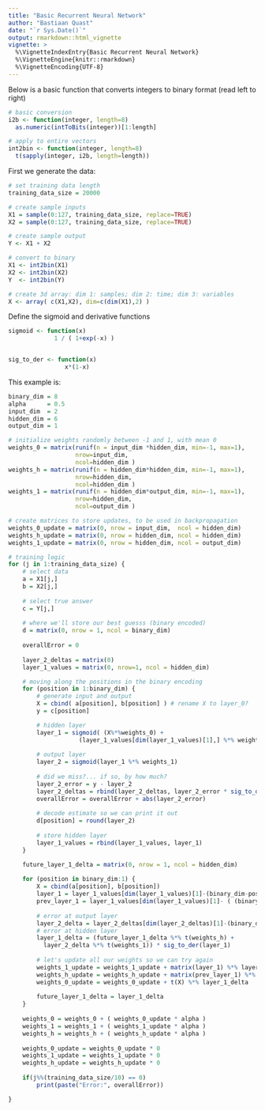 ```yaml
---
title: "Basic Recurrent Neural Network"
author: "Bastiaan Quast"
date: "`r Sys.Date()`"
output: rmarkdown::html_vignette
vignette: >
  %\VignetteIndexEntry{Basic Recurrent Neural Network}
  %\VignetteEngine{knitr::rmarkdown}
  %\VignetteEncoding{UTF-8}
---
```


Below is a basic function that converts integers to binary format (read left to right)

```r
# basic conversion
i2b <- function(integer, length=8)
  as.numeric(intToBits(integer))[1:length]

# apply to entire vectors
int2bin <- function(integer, length=8)
  t(sapply(integer, i2b, length=length))
```

First we generate the data:

```r
# set training data length
training_data_size = 20000

# create sample inputs
X1 = sample(0:127, training_data_size, replace=TRUE)
X2 = sample(0:127, training_data_size, replace=TRUE)

# create sample output
Y <- X1 + X2

# convert to binary
X1 <- int2bin(X1)
X2 <- int2bin(X2)
Y  <- int2bin(Y)

# create 3d array: dim 1: samples; dim 2: time; dim 3: variables
X <- array( c(X1,X2), dim=c(dim(X1),2) )
```

Define the sigmoid and derivative functions

```r
sigmoid <- function(x)
             1 / ( 1+exp(-x) )


sig_to_der <- function(x)
                x*(1-x)
```

This example is:

```r
binary_dim = 8
alpha      = 0.5
input_dim  = 2
hidden_dim = 6
output_dim = 1
```

```r

# initialize weights randomly between -1 and 1, with mean 0
weights_0 = matrix(runif(n = input_dim *hidden_dim, min=-1, max=1),
                   nrow=input_dim,
                   ncol=hidden_dim ) 
weights_h = matrix(runif(n = hidden_dim*hidden_dim, min=-1, max=1),
                   nrow=hidden_dim,
                   ncol=hidden_dim )
weights_1 = matrix(runif(n = hidden_dim*output_dim, min=-1, max=1),
                   nrow=hidden_dim,
                   ncol=output_dim ) 

# create matrices to store updates, to be used in backpropagation
weights_0_update = matrix(0, nrow = input_dim,  ncol = hidden_dim) 
weights_h_update = matrix(0, nrow = hidden_dim, ncol = hidden_dim)
weights_1_update = matrix(0, nrow = hidden_dim, ncol = output_dim)
```

```r

# training logic
for (j in 1:training_data_size) {
    # select data
    a = X1[j,]
    b = X2[j,]
    
    # select true answer
    c = Y[j,]
    
    # where we'll store our best guesss (binary encoded)
    d = matrix(0, nrow = 1, ncol = binary_dim)
    
    overallError = 0
    
    layer_2_deltas = matrix(0)
    layer_1_values = matrix(0, nrow=1, ncol = hidden_dim)

    # moving along the positions in the binary encoding
    for (position in 1:binary_dim) {
        # generate input and output
        X = cbind( a[position], b[position] ) # rename X to layer_0?
        y = c[position]

        # hidden layer
        layer_1 = sigmoid( (X%*%weights_0) +
                    (layer_1_values[dim(layer_1_values)[1],] %*% weights_h) )
    
        # output layer
        layer_2 = sigmoid(layer_1 %*% weights_1)
    
        # did we miss?... if so, by how much?
        layer_2_error = y - layer_2
        layer_2_deltas = rbind(layer_2_deltas, layer_2_error * sig_to_der(layer_2))
        overallError = overallError + abs(layer_2_error)
    
        # decode estimate so we can print it out
        d[position] = round(layer_2)
        
        # store hidden layer
        layer_1_values = rbind(layer_1_values, layer_1)
    }

    future_layer_1_delta = matrix(0, nrow = 1, ncol = hidden_dim)
    
    for (position in binary_dim:1) {
        X = cbind(a[position], b[position])
        layer_1 = layer_1_values[dim(layer_1_values)[1]-(binary_dim-position),]
        prev_layer_1 = layer_1_values[dim(layer_1_values)[1]- ( (binary_dim-position)+1 ),]
        
        # error at output layer
        layer_2_delta = layer_2_deltas[dim(layer_2_deltas)[1]-(binary_dim-position),]
        # error at hidden layer
        layer_1_delta = (future_layer_1_delta %*% t(weights_h) +
          layer_2_delta %*% t(weights_1)) * sig_to_der(layer_1)
    
        # let's update all our weights so we can try again
        weights_1_update = weights_1_update + matrix(layer_1) %*% layer_2_delta
        weights_h_update = weights_h_update + matrix(prev_layer_1) %*% layer_1_delta
        weights_0_update = weights_0_update + t(X) %*% layer_1_delta
    
        future_layer_1_delta = layer_1_delta
    }
    
    weights_0 = weights_0 + ( weights_0_update * alpha )
    weights_1 = weights_1 + ( weights_1_update * alpha )
    weights_h = weights_h + ( weights_h_update * alpha )
    
    weights_0_update = weights_0_update * 0
    weights_1_update = weights_1_update * 0
    weights_h_update = weights_h_update * 0
    
    if(j%%(training_data_size/10) == 0)
        print(paste("Error:", overallError))    

}
```
